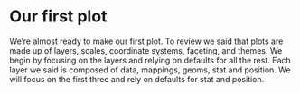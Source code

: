 # Our first plot

We're almost ready to make our first plot. To review we said that plots are made up of layers, scales, coordinate systems, faceting, and themes. We begin by focusing on the layers and relying on defaults for all the rest. Each layer we said is composed of data, mappings, geoms, stat and position. We will focus on the first three and rely on defaults for stat and position.

